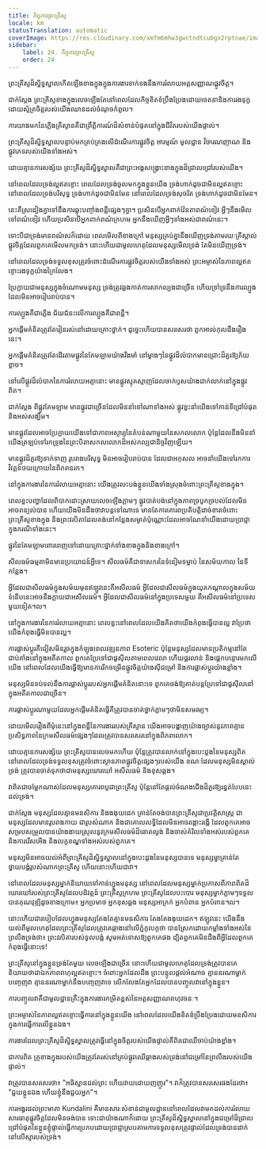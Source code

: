 ```yaml
---
title: កិច្ចការ​ព្រះគ្រីស្ទ
locale: km
statusTranslation: automatic
coverImage: https://res.cloudinary.com/xmfm6mhw3gwctndtcubgx2rptnae/image/upload/v1741354419/small_cover_la_gran_rebelion_28716e29d2.webp
sidebar:
    label: 24. កិច្ចការ​ព្រះគ្រីស្ទ
    order: 24
---
```

ព្រះគ្រីស្ទដ៏ស្និទ្ធស្នាលកើតឡើងខាងក្នុងក្នុងការងារទាក់ទងនឹងការរំលាយអត្តសញ្ញាណផ្លូវចិត្ត។

ជាក់ស្តែង ព្រះគ្រីស្ទខាងក្នុងលេចឡើងតែនៅពេលដែលកិច្ចខិតខំប្រឹងប្រែងដោយចេតនានិងការរងទុក្ខដោយស្ម័គ្រចិត្តរបស់យើងឈានដល់ចំណុចកំពូល។

ការយាងមកនៃភ្លើងគ្រីស្ទានគឺជាព្រឹត្តិការណ៍ដ៏សំខាន់បំផុតនៅក្នុងជីវិតរបស់យើងផ្ទាល់។

ព្រះគ្រីស្ទដ៏ស្និទ្ធស្នាលបន្ទាប់មកគ្រប់គ្រងលើដំណើរការផ្លូវចិត្ត អារម្មណ៍ មូលដ្ឋាន វិចារណញាណ និងផ្លូវភេទរបស់យើងទាំងអស់។

ដោយគ្មានការសង្ស័យ ព្រះគ្រីស្ទដ៏ស្និទ្ធស្នាលគឺជាព្រះអង្គសង្គ្រោះខាងក្នុងដ៏ជ្រាលជ្រៅរបស់យើង។

នៅពេលដែលទ្រង់ល្អឥតខ្ចោះ ពេលដែលទ្រង់ចូលមកក្នុងខ្លួនយើង ទ្រង់ហាក់ដូចជាមិនល្អឥតខ្ចោះ នៅពេលដែលទ្រង់បរិសុទ្ធ ទ្រង់ហាក់ដូចជាមិនមែន នៅពេលដែលទ្រង់សុចរិត ទ្រង់ហាក់ដូចជាមិនមែន។

នេះគឺស្រដៀងគ្នាទៅនឹងការឆ្លុះបញ្ចាំងពន្លឺផ្សេងៗគ្នា។ ប្រសិនបើអ្នកពាក់វ៉ែនតាពណ៌ខៀវ អ្វីៗនឹងមើលទៅពណ៌ខៀវ ហើយប្រសិនបើអ្នកពាក់ពណ៌ក្រហម អ្នកនឹងឃើញអ្វីៗទាំងអស់ជាពណ៌នេះ។

ទោះបីជាទ្រង់មានពណ៌សក៏ដោយ ពេលមើលពីខាងក្រៅ មនុស្សគ្រប់គ្នានឹងឃើញទ្រង់តាមរយៈគ្រីស្តាល់ផ្លូវចិត្តដែលពួកគេមើលមកទ្រង់។ នោះហើយជាមូលហេតុដែលមនុស្សមើលទ្រង់ តែមិនឃើញទ្រង់។

នៅពេលដែលទ្រង់ទទួលខុសត្រូវចំពោះដំណើរការផ្លូវចិត្តរបស់យើងទាំងអស់ ព្រះអម្ចាស់នៃភាពល្អឥតខ្ចោះរងទុក្ខយ៉ាងក្រៃលែង។

ប្រែ​ក្លាយ​ជា​មនុស្ស​ក្នុង​ចំណោម​មនុស្ស ទ្រង់​ត្រូវ​ឆ្លង​កាត់​ការ​សាកល្បង​ជា​ច្រើន ហើយ​ទ្រាំទ្រ​នឹង​ការ​ល្បួង​ដែល​មិន​អាច​រៀបរាប់​បាន។

ការល្បួងគឺជាភ្លើង ជ័យជំនះលើការល្បួងគឺជាពន្លឺ។

អ្នកផ្តើមគំនិតត្រូវតែរៀនរស់នៅដោយគ្រោះថ្នាក់។ ដូច្នេះ​ហើយ​បាន​សរសេរ​ថា ពួក​អាល់កុល​ដឹង​រឿង​នេះ។

អ្នកផ្តើមគំនិតត្រូវតែដើរតាមផ្លូវនៃគែមឡាមយ៉ាងរឹងមាំ នៅម្ខាងៗនៃផ្លូវដ៏លំបាកមានជ្រោះដ៏គួរឱ្យភ័យខ្លាច។

នៅលើផ្លូវដ៏លំបាកនៃការរំលាយអត្មានោះ មានផ្លូវស្មុគស្មាញដែលចាក់ឫសយ៉ាងជាក់លាក់នៅក្នុងផ្លូវពិត។

ជាក់ស្តែង ពីផ្លូវគែមឡាម មានផ្លូវជាច្រើនដែលមិននាំទៅណាទាំងអស់ ផ្លូវខ្លះនាំយើងទៅកាន់ទីជ្រៅបំផុត និងអស់សង្ឃឹម។

មានផ្លូវដែលអាចប្រែក្លាយយើងទៅជាភាពអស្ចារ្យនៃតំបន់ណាមួយនៃសកលលោក ប៉ុន្តែដែលនឹងមិននាំយើងត្រឡប់ទៅរកទ្រូងនៃព្រះបិតាសកលលោកដ៏អស់កល្បជានិច្ចវិញឡើយ។

មានផ្លូវដ៏គួរឱ្យទាក់ទាញ រូបរាងបរិសុទ្ធ មិនអាចរៀបរាប់បាន ដែលជាអកុសល អាចនាំយើងទៅរកការវិវត្តន៍ថយក្រោយនៃពិភពនរក។

នៅក្នុងការងារនៃការរំលាយអត្មានោះ យើងត្រូវលះបង់ខ្លួនយើងទាំងស្រុងចំពោះព្រះគ្រីស្ទខាងក្នុង។

ពេលខ្លះបញ្ហាដែលពិបាកដោះស្រាយលេចឡើងភ្លាមៗ ផ្លូវបាត់បង់នៅក្នុងភាពច្របូកច្របល់ដែលមិនអាចពន្យល់បាន ហើយយើងមិនដឹងថាវាបន្តទៅណាទេ មានតែការគោរពប្រតិបត្តិដាច់ខាតចំពោះព្រះគ្រីស្ទខាងក្នុង និងព្រះវរបិតាដែលគង់នៅកន្លែងសម្ងាត់ប៉ុណ្ណោះដែលអាចណែនាំយើងដោយប្រាជ្ញាក្នុងករណីទាំងនេះ។

ផ្លូវនៃគែមឡាមពោរពេញទៅដោយគ្រោះថ្នាក់ទាំងខាងក្នុងនិងខាងក្រៅ។

សីលធម៌ធម្មតាមិនមានប្រយោជន៍អ្វីទេ។ សីលធម៌គឺជាទាសករនៃទំនៀមទម្លាប់ នៃសម័យកាល នៃទីកន្លែង។

អ្វី​ដែល​ជា​សីលធម៌​ក្នុង​សម័យ​មុន​ឥឡូវ​នេះ​គឺ​អសីលធម៌ អ្វី​ដែល​ជា​សីលធម៌​ក្នុង​យុគកណ្តាល​ក្នុង​សម័យ​ទំនើប​នេះ​អាច​នឹង​ក្លាយ​ជា​អសីលធម៌។ អ្វី​ដែល​ជា​សីលធម៌​នៅ​ក្នុង​ប្រទេស​មួយ គឺ​អសីលធម៌​នៅ​ប្រទេស​មួយ​ទៀត​។ល។

នៅក្នុងការងារនៃការរំលាយអត្មានោះ ពេលខ្លះនៅពេលដែលយើងគិតថាយើងកំពុងធ្វើបានល្អ វាប្រែថាយើងកំពុងធ្វើមិនបានល្អ។

ការផ្លាស់ប្តូរគឺជៀសមិនរួចក្នុងកំឡុងពេលវឌ្ឍនភាព Esoteric ប៉ុន្តែមនុស្សដែលមានប្រតិកម្មនៅតែជាប់គាំងនៅក្នុងអតីតកាល ពួកគេប្រែទៅជាផូស៊ីលតាមពេលវេលា ហើយផ្គរលាន់ និងផ្លេកបន្ទោរមកលើយើង នៅពេលដែលយើងធ្វើឱ្យមានការរីកចម្រើនផ្លូវចិត្តយ៉ាងស៊ីជម្រៅ និងការផ្លាស់ប្តូរយ៉ាងខ្លាំង។

មនុស្សមិនទប់ទល់នឹងការផ្លាស់ប្តូររបស់អ្នកផ្តើមគំនិតនោះទេ ពួកគេចង់ឱ្យគាត់បន្តប្រែទៅជាផូស៊ីលនៅក្នុងអតីតកាលជាច្រើន។

ការផ្លាស់ប្តូរណាមួយដែលអ្នកផ្តើមគំនិតធ្វើគឺត្រូវបានចាត់ថ្នាក់ភ្លាមៗថាមិនសមរម្យ។

ដោយមើលរឿងពីមុំនេះនៅក្នុងពន្លឺនៃការងាររបស់គ្រីស្ទាន យើងអាចបង្ហាញយ៉ាងច្បាស់នូវភាពគ្មានប្រសិទ្ធភាពនៃក្រមសីលធម៌ផ្សេងៗដែលត្រូវបានសរសេរនៅក្នុងពិភពលោក។

ដោយគ្មានការសង្ស័យ ព្រះគ្រីស្ទបានលេចមកហើយ ប៉ុន្តែត្រូវបានលាក់នៅក្នុងបេះដូងនៃមនុស្សពិត នៅពេលដែលទ្រង់ទទួលខុសត្រូវចំពោះស្ថានភាពផ្លូវចិត្តផ្សេងៗរបស់យើង ខណៈដែលមនុស្សមិនស្គាល់ទ្រង់ ត្រូវបានចាត់ទុកថាជាមនុស្សឃោរឃៅ អសីលធម៌ និងខុសឆ្គង។

វាពិតជាចម្លែកណាស់ដែលមនុស្សគោរពបូជាព្រះគ្រីស្ទ ប៉ុន្តែនៅតែផ្តល់ចំណងជើងដ៏គួរឱ្យរន្ធត់បែបនេះដល់ទ្រង់។

ជាក់ស្តែង មនុស្សដែលគ្មានមនសិការ និងងងុយដេក គ្រាន់តែចង់បានព្រះគ្រីស្ទជាប្រវត្តិសាស្ត្រ ជាមនុស្សដែលមានរូបរាងកាយ ជារូបសំណាក និងជាគោលលទ្ធិដែលមិនអាចរង្គោះរង្គើ ដែលពួកគេអាចសម្របសម្រួលបានយ៉ាងងាយស្រួលនូវក្រមសីលធម៌ដ៏ឆោតល្ងង់ និងចាស់គំរិលទាំងអស់របស់ពួកគេ និងការរើសអើង និងលក្ខខណ្ឌទាំងអស់របស់ពួកគេ។

មនុស្សមិនអាចយល់អំពីព្រះគ្រីស្ទដ៏ស្និទ្ធស្នាលនៅក្នុងបេះដូងនៃមនុស្សបានទេ មនុស្សម្នាគ្រាន់តែថ្វាយបង្គំរូបសំណាកព្រះគ្រីស្ទ ហើយនោះហើយជាវា។

នៅពេលដែលមនុស្សម្នាក់និយាយទៅកាន់ហ្វូងមនុស្ស នៅពេលដែលមនុស្សម្នាក់ប្រកាសពីភាពពិតដ៏ឃោរឃៅរបស់ព្រះគ្រីស្ទដែលបដិវត្តន៍ ព្រះគ្រីស្ទក្រហម ព្រះគ្រីស្ទដែលបះបោរ មនុស្សម្នាក់ភ្លាមៗទទួលបានគុណវុឌ្ឍិដូចខាងក្រោម៖ អ្នកប្រមាថ អ្នកខុសឆ្គង មនុស្សអាក្រក់ អ្នកបំពាន អ្នកបំពាន។ល។

នោះហើយជារបៀបដែលហ្វូងមនុស្សតែងតែគ្មានមនសិការ តែងតែងងុយដេក។ ឥឡូវនេះ យើងនឹងយល់ពីមូលហេតុដែលព្រះគ្រីស្ទដែលត្រូវគេឆ្កាងនៅលើភ្នំកូលកូថា បានស្រែកដោយកម្លាំងទាំងអស់នៃព្រលឹងទ្រង់ថា៖ ព្រះវរបិតារបស់ទូលបង្គំ សូមអត់ទោសឱ្យពួកគេផង ដ្បិតពួកគេមិនដឹងពីអ្វីដែលពួកគេកំពុងធ្វើនោះទេ!

ព្រះគ្រីស្ទនៅក្នុងខ្លួនទ្រង់តែមួយ លេចឡើងជាច្រើន នោះហើយជាមូលហេតុដែលទ្រង់ត្រូវបានគេនិយាយថាជាឯកភាពពហុល្អឥតខ្ចោះ។ ចំពោះអ្នកដែលដឹង ព្រះបន្ទូលផ្តល់អំណាច គ្មាននរណាម្នាក់បញ្ចេញវា គ្មាននរណាម្នាក់នឹងបញ្ចេញវាទេ លើកលែងតែអ្នកដែលបានបញ្ចូលវានៅក្នុងខ្លួន។

ការបញ្ចូលវាគឺជាមូលដ្ឋានគ្រឹះក្នុងការងារកម្រិតខ្ពស់នៃអត្តសញ្ញាណពហុវចនៈ។

ព្រះអម្ចាស់នៃភាពល្អឥតខ្ចោះធ្វើការនៅក្នុងខ្លួនយើង នៅពេលដែលយើងខិតខំប្រឹងប្រែងដោយមនសិការក្នុងការធ្វើការលើខ្លួនឯង។

ការងារដែលព្រះគ្រីស្ទដ៏ស្និទ្ធស្នាលត្រូវធ្វើនៅក្នុងចិត្តរបស់យើងផ្ទាល់គឺពិតជាឈឺចាប់យ៉ាងខ្លាំង។

ជាការពិត គ្រូខាងក្នុងរបស់យើងត្រូវតែរស់នៅគ្រប់ផ្លូវឈើឆ្កាងរបស់ទ្រង់នៅជម្រៅនៃព្រលឹងរបស់យើងផ្ទាល់។

វាត្រូវបានសរសេរថា៖ "អធិស្ឋានដល់ព្រះ ហើយវាយដោយញញួរ"។ វាក៏ត្រូវបានសរសេរផងដែរថា៖ "ជួយខ្លួនឯង ហើយខ្ញុំនឹងជួយអ្នក"។

ការអង្វរដល់ព្រះមាតា Kundalini គឺមានសារៈសំខាន់ជាមូលដ្ឋាននៅពេលដែលវាមកដល់ការរំលាយសារធាតុផ្លូវចិត្តដែលមិនចង់បាន ទោះជាយ៉ាងណាក៏ដោយ ព្រះគ្រីស្ទដ៏ស្និទ្ធស្នាលនៅក្នុងជម្រៅដ៏ជ្រាលជ្រៅបំផុតនៃខ្លួនខ្ញុំផ្ទាល់ធ្វើការប្រកបដោយប្រាជ្ញាស្របតាមការទទួលខុសត្រូវផ្ទាល់ដែលទ្រង់បានដាក់នៅលើស្មារបស់ទ្រង់។

